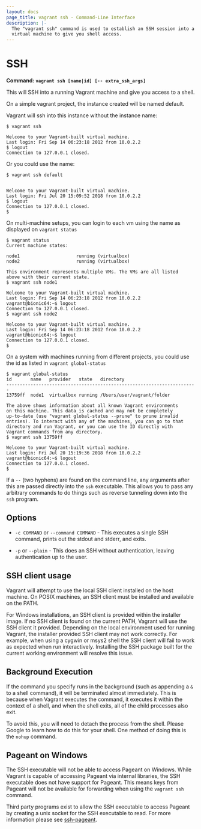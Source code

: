 ```yaml
---
layout: docs
page_title: vagrant ssh - Command-Line Interface
description: |-
  The "vagrant ssh" command is used to establish an SSH session into a running
  virtual machine to give you shell access.
---
```


# SSH

**Command: `vagrant ssh [name|id] [-- extra_ssh_args]`**

This will SSH into a running Vagrant machine and give you access to a shell.

On a simple vagrant project, the instance created will be named default.

Vagrant will ssh into this instance without the instance name:

```shell-session
$ vagrant ssh

Welcome to your Vagrant-built virtual machine.
Last login: Fri Sep 14 06:23:18 2012 from 10.0.2.2
$ logout
Connection to 127.0.0.1 closed.
```

Or you could use the name:

```shell-session
$ vagrant ssh default


Welcome to your Vagrant-built virtual machine.
Last login: Fri Jul 20 15:09:52 2018 from 10.0.2.2
$ logout
Connection to 127.0.0.1 closed.
$
```

On multi-machine setups, you can login to each vm using the name as displayed
on `vagrant status`

```shell-session
$ vagrant status
Current machine states:

node1                     running (virtualbox)
node2                     running (virtualbox)

This environment represents multiple VMs. The VMs are all listed
above with their current state.
$ vagrant ssh node1

Welcome to your Vagrant-built virtual machine.
Last login: Fri Sep 14 06:23:18 2012 from 10.0.2.2
vagrant@bionic64:~$ logout
Connection to 127.0.0.1 closed.
$ vagrant ssh node2

Welcome to your Vagrant-built virtual machine.
Last login: Fri Sep 14 06:23:18 2012 from 10.0.2.2
vagrant@bionic64:~$ logout
Connection to 127.0.0.1 closed.
$
```

On a system with machines running from different projects, you could use the id
as listed in `vagrant global-status`

```shell-session
$ vagrant global-status
id       name   provider   state   directory
-----------------------------------------------------------------------
13759ff  node1  virtualbox running /Users/user/vagrant/folder

The above shows information about all known Vagrant environments
on this machine. This data is cached and may not be completely
up-to-date (use "vagrant global-status --prune" to prune invalid
entries). To interact with any of the machines, you can go to that
directory and run Vagrant, or you can use the ID directly with
Vagrant commands from any directory.
$ vagrant ssh 13759ff

Welcome to your Vagrant-built virtual machine.
Last login: Fri Jul 20 15:19:36 2018 from 10.0.2.2
vagrant@bionic64:~$ logout
Connection to 127.0.0.1 closed.
$
```

If a `--` (two hyphens) are found on the command line, any arguments after
this are passed directly into the `ssh` executable. This allows you to pass
any arbitrary commands to do things such as reverse tunneling down into the
`ssh` program.

## Options

- `-c COMMAND` or `--command COMMAND` - This executes a single SSH command, prints
  out the stdout and stderr, and exits.

- `-p` or `--plain` - This does an SSH without authentication, leaving
  authentication up to the user.

## SSH client usage

Vagrant will attempt to use the local SSH client installed on the host machine. On
POSIX machines, an SSH client must be installed and available on the PATH.

For Windows installations, an SSH client is provided within the installer
image. If no SSH client is found on the current PATH, Vagrant will use the
SSH client it provided. Depending on the local environment used for running
Vagrant, the installer provided SSH client may not work correctly. For example,
when using a cygwin or msys2 shell the SSH client will fail to work as expected
when run interactively. Installing the SSH package built for the current working
environment will resolve this issue.

## Background Execution

If the command you specify runs in the background (such as appending a `&` to
a shell command), it will be terminated almost immediately. This is because
when Vagrant executes the command, it executes it within the context of a
shell, and when the shell exits, all of the child processes also exit.

To avoid this, you will need to detach the process from the shell. Please
Google to learn how to do this for your shell. One method of doing this is
the `nohup` command.

## Pageant on Windows

The SSH executable will not be able to access Pageant on Windows. While
Vagrant is capable of accessing Pageant via internal libraries, the
SSH executable does not have support for Pageant. This means keys
from Pageant will not be available for forwarding when using the
`vagrant ssh` command.

Third party programs exist to allow the SSH executable to access Pageant
by creating a unix socket for the SSH executable to read. For more information
please see [ssh-pageant](https://github.com/cuviper/ssh-pageant).

